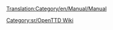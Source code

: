 [[Translation:Category/en/Manual/Manual]]

{{en/Bilingual box| Sr
| Kategorija za stranice Uputstva. Članci koji sadrže [[Template:sr/Manual/Sadržaj]] automatski se raspoređuju ovde.
| A Category for Manual related pages.
Articles that are called by [[Template:sr/Manual/Sadržaj]] are automatically placed here.}}



[[Category:sr/OpenTTD Wiki]]